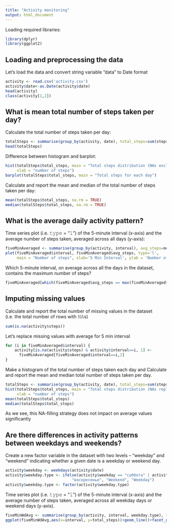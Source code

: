 ```yaml
---
title: "Activity monitoring"
output: html_document
---
```

Loading required libraries:
```r
library(dplyr)
library(ggplot2)
```

## Loading and preprocessing the data

Let's load the data and convert string variable "data" to Date format
```r
activity <- read.csv('activity.csv')
activity$date<-as.Date(activity$date)
head(activity)
class(activity[1,2])
```

## What is mean total number of steps taken per day?

Calculate the total number of steps taken per day:
```r
totalSteps <- summarise(group_by(activity, date), total_steps=sum(steps))
head(totalSteps)
```

Difference between histogram and barplot:
```r
hist(totalSteps$total_steps, main = "Total steps distribution (NAs excluded)", 
     xlab = "number of steps")
barplot(totalSteps$total_steps, main = "Total steps for each day")
```

Calculate and report the mean and median of the total number of steps taken per day:
```r
mean(totalSteps$total_steps, na.rm = TRUE)
median(totalSteps$total_steps, na.rm = TRUE)
```

## What is the average daily activity pattern?

Time series plot (i.e. 𝚝𝚢𝚙𝚎 = "𝚕") of the 5-minute interval (x-axis) and the average number of steps taken, averaged across all days (y-axis):
```r
fiveMinAveraged <- summarise(group_by(activity, interval), avg_steps=mean(steps, na.rm = TRUE))
plot(fiveMinAveraged$interval, fiveMinAveraged$avg_steps, type='l',
     main = "Number of steps", xlab='5 Min Interval', ylab = 'Number of steps')
```

Which 5-minute interval, on average across all the days in the dataset, contains the maximum number of steps?
```r
fiveMinAveraged[which(fiveMinAveraged$avg_steps == max(fiveMinAveraged$avg_steps)),1]
```

## Imputing missing values

Calculate and report the total number of missing values in the dataset (i.e. the total number of rows with 𝙽𝙰s)
```r
sum(is.na(activity$steps))
```

Let's replace missing values with average for 5 min interval
```r
for (i in fiveMinAveraged$interval) {
    activity[is.na(activity$steps) & activity$interval==i, 1] <- 
      fiveMinAveraged[fiveMinAveraged$interval==i,2]  
}
```

Make a histogram of the total number of steps taken each day and Calculate and report the mean and median total number of steps taken per day. 
```r
totalSteps <- summarise(group_by(activity, date), total_steps=sum(steps))
hist(totalSteps$total_steps, main = "Total steps distribution (NAs replaced with mean for interval)", 
     xlab = "number of steps")
mean(totalSteps$total_steps)
median(totalSteps$total_steps)
```

As we see, this NA-filling strategy does not impact on average values significantly

## Are there differences in activity patterns between weekdays and weekends?

Create a new factor variable in the dataset with two levels – “weekday” and “weekend” indicating whether a given date is a weekday or weekend day.
```r
activity$weekday <- weekdays(activity$date)
activity$weekday.type <- ifelse(activity$weekday == "суббота" | activity$weekday == 
                             "воскресенье", "Weekend", "Weekday")
activity$weekday.type <- factor(activity$weekday.type)
```


Time series plot (i.e. 𝚝𝚢𝚙𝚎 = "𝚕") of the 5-minute interval (x-axis) and the average number of steps taken, averaged across all weekday days or weekend days (y-axis).
```r
fiveMinWdAvg <- summarise(group_by(activity, interval, weekday.type), total_steps=mean(steps))
ggplot(fiveMinWdAvg,aes(x=interval, y=total_steps))+geom_line()+facet_grid(~weekday.type)
```



